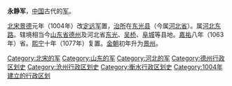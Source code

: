 {{unreferenced|time=2009-10-06T01:08:37+00:00}}
'''永静军'''，[[中国|中国]]古代的[[军_(行政区划)|军]]。

[[北宋|北宋]][[景德|景德]]元年（1004年）改[[定远军|定远军]]置，[[治所|治所]]在[[东光县|东光县]]（今属[[河北省|河北省]]）。属[[河北东路|河北东路]]。辖境相当今[[山东省|山东省]][[德州市|德州]]及河北省[[东光县|东光]]、[[吴桥县|吴桥]]、[[阜城县|阜城]]等县地。[[嘉祐|嘉祐]]八年（1063年）省。[[熙宁|熙宁]]十年（1077年）复置。[[金朝|金朝]]初年升为[[景州_(隋朝)|景州]]。

{{北宋行政区划|nocat}}
{{北宋行政区划小作品}}
{{DEFAULTSORT:Y}}
[[Category:北宋的军|Category:北宋的军]]
[[Category:山东的军|Category:山东的军]] 
[[Category:河北的军|Category:河北的军]] 
[[Category:德州行政区划史|Category:德州行政区划史]]
[[Category:沧州行政区划史|Category:沧州行政区划史]]
[[Category:衡水行政区划史|Category:衡水行政区划史]]
[[Category:1004年建立的行政区划|Category:1004年建立的行政区划]]